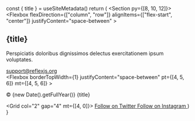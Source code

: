 <!-- examples/footer-05 -->

  const { title } = useSiteMetadata()
  return (
    <Section py={[8, 10, 12]}>
      <Container>
        <Flexbox
          flexDirection={["column", "row"]}
          alignItems={["flex-start", "center"]}
          justifyContent="space-between"
        >
          <Div maxW="300px">
            <H2 m="0" fontSize="xl|2xl|3xl">
              {title}
            </H2>
            <P fontSize="md">
              Perspiciatis doloribus dignissimos delectus exercitationem ipsum
              voluptates.
            </P>
            <A href="#" fontSize="md" color="text" lineHeight="none">
              <Icon name="mail" size="5" mr="2" />
              support@reflexjs.org
            </A>
          </Div>
          <NavMenu
            name="footer-example"
            dropdown={false}
            my="6|0"
            gap="4|10|18"
          />
        </Flexbox>
        <Flexbox
          borderTopWidth={1}
          justifyContent="space-between"
          pt={[4, 5, 6]}
          mt={[4, 5, 6]}
        >
          <P fontSize="sm" my="0">
            © {new Date().getFullYear()} {title}
          </P>
          <Grid col="2" gap="4" mt={[4, 0]}>
            <A href="#" color="text">
              <Icon name="twitter" size={5} />
              <VisuallyHidden>Follow on Twitter</VisuallyHidden>
            </A>
            <A href="#" color="text">
              <Icon name="instagram" size={5} />
              <VisuallyHidden>Follow on Instagram</VisuallyHidden>
            </A>
          </Grid>
        </Flexbox>
      </Container>
    </Section>
  )
}
